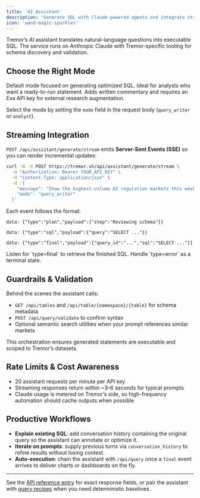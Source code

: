 ```yaml
---
title: 'AI Assistant'
description: 'Generate SQL with Claude-powered agents and integrate streaming responses into your tools'
icon: 'wand-magic-sparkles'
---
```


Tremor’s AI assistant translates natural-language questions into executable SQL. The service runs on Anthropic Claude with Tremor-specific tooling for schema discovery and validation.

## Choose the Right Mode

<CardGroup cols={2}>
  <Card title="Query Writer" icon="terminal">
    Default mode focused on generating optimized SQL. Ideal for analysts who want a ready-to-run statement.
  </Card>
  <Card title="Analyst" icon="chart-simple">
    Adds written commentary and requires an Exa API key for external research augmentation.
  </Card>
</CardGroup>

Select the mode by setting the `mode` field in the request body (`query_writer` or `analyst`).

## Streaming Integration

`POST /api/assistant/generate/stream` emits **Server-Sent Events (SSE)** so you can render incremental updates:

```bash
curl -N -X POST https://tremor.sh/api/assistant/generate/stream \
  -H "Authorization: Bearer YOUR_API_KEY" \
  -H "Content-Type: application/json" \
  -d '{
    "message": "Show the highest-volume AI regulation markets this week",
    "mode": "query_writer"
  }'
```

Each event follows the format:

```
data: {"type":"plan","payload":{"step":"Reviewing schema"}}

data: {"type":"sql","payload":{"query":"SELECT ..."}}

data: {"type":"final","payload":{"query_id":"...","sql":"SELECT ..."}}
```

<Tip>
Listen for `type=final` to retrieve the finished SQL. Handle `type=error` as a terminal state.
</Tip>

## Guardrails & Validation

Behind the scenes the assistant calls:

- `GET /api/tables` and `/api/table/{namespace}/{table}` for schema metadata  
- `POST /api/query/validate` to confirm syntax  
- Optional semantic search utilities when your prompt references similar markets

This orchestration ensures generated statements are executable and scoped to Tremor’s datasets.

## Rate Limits & Cost Awareness

- 20 assistant requests per minute per API key  
- Streaming responses return within ~3–6 seconds for typical prompts  
- Claude usage is metered on Tremor’s side, so high-frequency automation should cache outputs when possible

## Productive Workflows

- **Explain existing SQL**: add conversation history containing the original query so the assistant can annotate or optimize it.  
- **Iterate on prompts**: supply previous turns via `conversation_history` to refine results without losing context.  
- **Auto-execution**: chain the assistant with `/api/query` once a `final` event arrives to deliver charts or dashboards on the fly.

---

See the [API reference entry](/api-reference/endpoint/assistant) for exact response fields, or pair the assistant with [query recipes](/essentials/query-recipes) when you need deterministic baselines.
